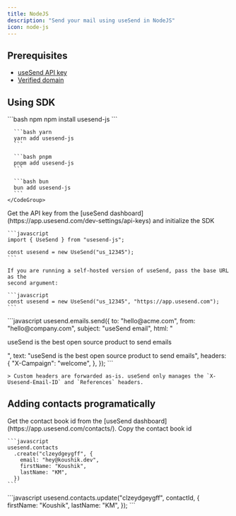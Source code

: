 ```yaml
---
title: NodeJS
description: "Send your mail using useSend in NodeJS"
icon: node-js
---
```


## Prerequisites

- [useSend API key](https://app.usesend.com/dev-settings/api-keys)
- [Verified domain](https://app.usesend.com/domains)

## Using SDK

<Steps>
  <Step title="Install SDK">
    <CodeGroup>
      ```bash npm
      npm install usesend-js
      ```

      ```bash yarn
      yarn add usesend-js
      ```

      ```bash pnpm
      pnpm add usesend-js
      ```

      ```bash bun
      bun add usesend-js
      ```
    </CodeGroup>

  </Step>
  <Step title="Initialize SDK">
    Get the API key from the [useSend dashboard](https://app.usesend.com/dev-settings/api-keys) and initialize the SDK

    ```javascript
    import { UseSend } from "usesend-js";

    const usesend = new UseSend("us_12345");
    ```

    If you are running a self-hosted version of useSend, pass the base URL as the
    second argument:

    ```javascript
    const usesend = new UseSend("us_12345", "https://app.usesend.com");
    ```

  </Step>
  <Step title="Send Email">
    ```javascript
    usesend.emails.send({
      to: "hello@acme.com",
      from: "hello@company.com",
      subject: "useSend email",
      html: "<p>useSend is the best open source product to send emails</p>",
      text: "useSend is the best open source product to send emails",
      headers: {
        "X-Campaign": "welcome",
      },
    });
    ```

    > Custom headers are forwarded as-is. useSend only manages the `X-Usesend-Email-ID` and `References` headers.
  </Step>
</Steps>

## Adding contacts programatically

<Steps>
  <Step title="Get the contact book id">
    Get the contact book id from the [useSend dashboard](https://app.usesend.com/contacts/). Copy the contact book id
  </Step>
  <Step title="Add contacts">

    ```javascript
    usesend.contacts
      .create("clzeydgeygff", {
        email: "hey@koushik.dev",
        firstName: "Koushik",
        lastName: "KM",
      })
    ```

  </Step>

  <Step title="Update contact">
    ```javascript
    usesend.contacts.update("clzeydgeygff", contactId, {
      firstName: "Koushik",
      lastName: "KM",
    });
    ```
  </Step>
</Steps>
